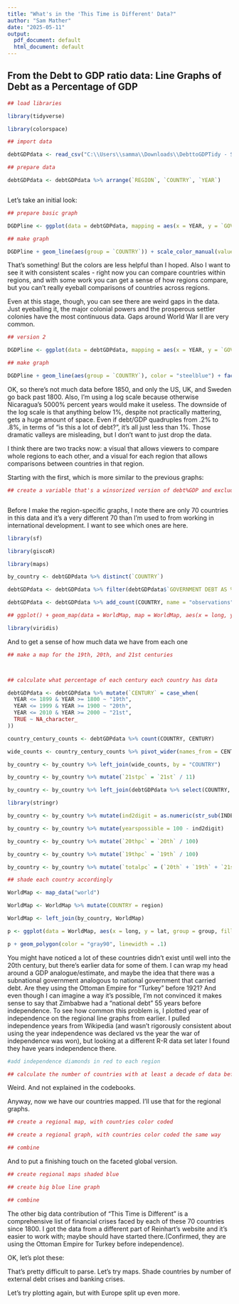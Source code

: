 ---
title: "What's in the 'This Time is Different' Data?"
author: "Sam Mather"
date: "2025-05-11"
output:
  pdf_document: default
  html_document: default
---

## From the Debt to GDP ratio data: Line Graphs of Debt as a Percentage of GDP

``` {r, fig.width = 10, fig.height = 11}

## load libraries

library(tidyverse)

library(colorspace)

## import data

debtGDPdata <- read_csv("C:\\Users\\samma\\Downloads\\DebttoGDPTidy - Sheet1(6).csv")

## prepare data

debtGDPdata <- debtGDPdata %>% arrange(`REGION`, `COUNTRY`, `YEAR`)



```

Let's take an initial look:

``` {r, fig.width = 10, fig.height = 11}
## prepare basic graph

DGDPline <- ggplot(data = debtGDPdata, mapping = aes(x = YEAR, y = `GOVERNMENT DEBT AS % OF GDP`, color = `COUNTRY`)) + scale_y_log10(breaks = c(1, 10, 100, 1000, 10000), labels = c(1, 10, 100, 1000, 10000)) + theme(legend.position = "none")

## make graph

DGDPline + geom_line(aes(group = `COUNTRY`)) + scale_color_manual(values = qualitative_hcl(70, palette = "Dark 3")) + facet_wrap(~`REGION`, scales = "free", ncol = 2)

```

That's something! But the colors are less helpful than I hoped. Also I want to see it with consistent scales - right now you can compare countries within regions, and with some work you can get a sense of how regions compare, but you can't really eyeball comparisons of countries across regions. 

Even at this stage, though, you can see there are weird gaps in the data. Just eyeballing it, the major colonial powers and the prosperous settler colonies have the most continuous data. Gaps around World War II are very common. 

``` {r, fig.width = 10, fig.height = 11}
## version 2

DGDPline <- ggplot(data = debtGDPdata, mapping = aes(x = YEAR, y = `GOVERNMENT DEBT AS % OF GDP`)) + scale_y_log10(breaks = c(1, 10, 100, 1000, 10000), labels = c(1, 10, 100, 1000, 10000)) + theme(legend.position = "none")

## make graph

DGDPline + geom_line(aes(group = `COUNTRY`), color = "steelblue") + facet_wrap(~`REGION`, ncol = 2)

```

OK, so there's not much data before 1850, and only the US, UK, and Sweden go back past 1800. Also, I'm using a log scale because otherwise Nicaragua's 5000% percent years would make it useless. The downside of the log scale is that anything below 1%, despite not practically mattering, gets a huge amount of space. Even if debt/GDP quadruples from .2% to .8%, in terms of "is this a lot of debt?", it's all just less than 1%. Those dramatic valleys are misleading, but I don't want to just drop the data.

I think there are two tracks now: a visual that allows viewers to compare whole regions to each other, and a visual for each region that allows comparisons between countries in that region. 

Starting with the first, which is more similar to the previous graphs:

``` {r, fig.width = 10, fig.height = 11}

## create a variable that's a winsorized version of debt%GDP and exclude all data before 1825



```

Before I make the region-specific graphs, I note there are only 70 countries in this data and it's a very different 70 than I'm used to from working in international development. I want to see which ones are here. 

``` {r}

library(sf)

library(giscoR)

library(maps)

by_country <- debtGDPdata %>% distinct(`COUNTRY`)

debtGDPdata <- debtGDPdata %>% filter(debtGDPdata$`GOVERNMENT DEBT AS % OF GDP`!= "")

debtGDPdata <- debtGDPdata %>% add_count(COUNTRY, name = "observations")

## ggplot() + geom_map(data = WorldMap, map = WorldMap, aes(x = long, y = lat, group = group, map_id=region), fill = "white", colour = "#7f7f7f", linewidth=0.5) + coord_map("rectangular", lat0=0, xlim=c(-180,180), ylim=c(-60, 90)) + labs(fill="legend") + theme_bw()

library(viridis)

```

And to get a sense of how much data we have from each one

``` {r}

## make a map for the 19th, 20th, and 21st centuries



## calculate what percentage of each century each country has data

debtGDPdata <- debtGDPdata %>% mutate(`CENTURY` = case_when(
  YEAR <= 1899 & YEAR >= 1800 ~ "19th",
  YEAR <= 1999 & YEAR >= 1900 ~ "20th",
  YEAR <= 2010 & YEAR >= 2000 ~ "21st",
  TRUE ~ NA_character_
))

country_century_counts <- debtGDPdata %>% count(COUNTRY, CENTURY)

wide_counts <- country_century_counts %>% pivot_wider(names_from = CENTURY, values_from = n, values_fill = 0)

by_country <- by_country %>% left_join(wide_counts, by = "COUNTRY")

by_country <- by_country %>% mutate(`21stpc` = `21st` / 11)

by_country <- by_country %>% left_join(debtGDPdata %>% select(COUNTRY, INDEPENDENCE) %>% distinct(COUNTRY, INDEPENDENCE), by = "COUNTRY")

library(stringr)

by_country <- by_country %>% mutate(ind2digit = as.numeric(str_sub(INDEPENDENCE, -2, -1)))

by_country <- by_country %>% mutate(yearspossible = 100 - ind2digit)

by_country <- by_country %>% mutate(`20thpc` = `20th` / 100)

by_country <- by_country %>% mutate(`19thpc` = `19th` / 100)

by_country <- by_country %>% mutate(`totalpc` = (`20th` + `19th` + `21st`) / 211)

## shade each country accordingly 

WorldMap <- map_data("world")

WorldMap <- WorldMap %>% mutate(COUNTRY = region)

WorldMap <- left_join(by_country, WorldMap)

p <- ggplot(data = WorldMap, aes(x = long, y = lat, group = group, fill = totalpc)) + scale_fill_gradient(high = "#000066", low = "white") + guides(fill = "none")

p + geom_polygon(color = "gray90", linewidth = .1)

```

You might have noticed a lot of these countries didn't exist until well into the 20th century, but there's earlier data for some of them. I can wrap my head around a GDP analogue/estimate, and maybe the idea that there was a subnational government analogous to national government that carried debt. Are they using the Ottoman Empire for "Turkey" before 1921? And even though I can imagine a way it's possible, I'm not convinced it makes sense to say that Zimbabwe had a "national debt" 55 years before independence. To see how common this problem is, I plotted year of independence on the regional line graphs from earlier. I pulled independence years from Wikipedia (and wasn't rigorously consistent about using the year independence was declared vs the year the war of independence was won), but looking at a different R-R data set later I found they have years independence there. 

``` {r}

#add independence diamonds in red to each region

## calculate the number of countries with at least a decade of data before independence

```

Weird. And not explained in the codebooks. 

Anyway, now we have our countries mapped. I'll use that for the regional graphs. 

```{r}

## create a regional map, with countries color coded

## create a regional graph, with countries color coded the same way

## combine

```

And to put a finishing touch on the faceted global version. 

``` {r}

## create regional maps shaded blue

## create big blue line graph

## combine

```

The other big data contribution of "This Time is Different" is a comprehensive list of financial crises faced by each of these 70 countries since 1800. I got the data from a different part of Reinhart's website and it's easier to work with; maybe should have started there.(Confirmed, they are using the Ottoman Empire for Turkey before independence). 

OK, let's plot these:


That's pretty difficult to parse. Let's try maps. Shade countries by number of external debt crises and banking crises. 

Let's try plotting again, but with Europe split up even more. 